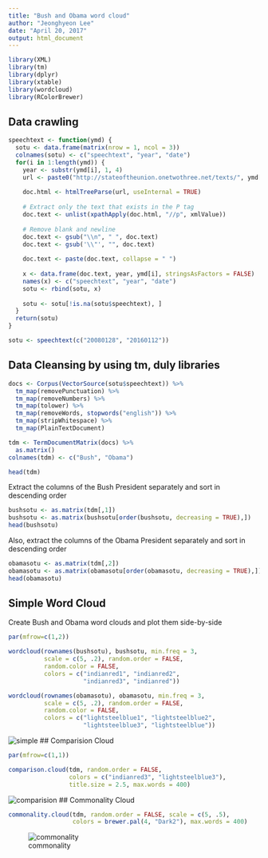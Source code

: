 ```yaml
---
title: "Bush and Obama word cloud"
author: "Jeonghyeon Lee"
date: "April 20, 2017"
output: html_document
---
```


```r
library(XML)
library(tm)
library(dplyr)
library(xtable)
library(wordcloud)
library(RColorBrewer)
```

## Data crawling

```r
speechtext <- function(ymd) {
  sotu <- data.frame(matrix(nrow = 1, ncol = 3))
  colnames(sotu) <- c("speechtext", "year", "date")
  for(i in 1:length(ymd)) {
    year <- substr(ymd[i], 1, 4)
    url <- paste0("http://stateoftheunion.onetwothree.net/texts/", ymd[i], ".html")
    
    doc.html <- htmlTreeParse(url, useInternal = TRUE)
    
    # Extract only the text that exists in the P tag
    doc.text <- unlist(xpathApply(doc.html, "//p", xmlValue))
    
    # Remove blank and newline
    doc.text <- gsub("\\n", " ", doc.text)
    doc.text <- gsub('\\"', "", doc.text)
    
    doc.text <- paste(doc.text, collapse = " ")
    
    x <- data.frame(doc.text, year, ymd[i], stringsAsFactors = FALSE)
    names(x) <- c("speechtext", "year", "date")
    sotu <- rbind(sotu, x)
    
    sotu <- sotu[!is.na(sotu$speechtext), ]
  }
  return(sotu)
}

sotu <- speechtext(c("20080128", "20160112"))
```

## Data Cleansing by using tm, duly libraries

```r
docs <- Corpus(VectorSource(sotu$speechtext)) %>%
  tm_map(removePunctuation) %>%
  tm_map(removeNumbers) %>%
  tm_map(tolower) %>%
  tm_map(removeWords, stopwords("english")) %>%
  tm_map(stripWhitespace) %>%
  tm_map(PlainTextDocument)

tdm <- TermDocumentMatrix(docs) %>%
  as.matrix()
colnames(tdm) <- c("Bush", "Obama")

head(tdm)
```

Extract the columns of the Bush President separately and sort in descending order

```r
bushsotu <- as.matrix(tdm[,1])
bushsotu <- as.matrix(bushsotu[order(bushsotu, decreasing = TRUE),])
head(bushsotu)
```

Also, extract the columns of the Obama President separately and sort in descending order

```r
obamasotu <- as.matrix(tdm[,2])
obamasotu <- as.matrix(obamasotu[order(obamasotu, decreasing = TRUE),])
head(obamasotu)
```

## Simple Word Cloud
Create Bush and Obama word clouds and plot them side-by-side

```r
par(mfrow=c(1,2))

wordcloud(rownames(bushsotu), bushsotu, min.freq = 3, 
          scale = c(5, .2), random.order = FALSE, 
          random.color = FALSE, 
          colors = c("indianred1", "indianred2", 
                     "indianred3", "indianred"))

wordcloud(rownames(obamasotu), obamasotu, min.freq = 3, 
          scale = c(5, .2), random.order = FALSE, 
          random.color = FALSE, 
          colors = c("lightsteelblue1", "lightsteelblue2", 
                     "lightsteelblue3", "lightsteelblue"))
```
![simple](https://github.com/jhlee1108/2017-cnu-data-science-class/blob/master/hw06/images/simple.png)
## Comparision Cloud

```r
par(mfrow=c(1,1))

comparison.cloud(tdm, random.order = FALSE, 
                 colors = c("indianred3", "lightsteelblue3"), 
                 title.size = 2.5, max.words = 400)
```
![comparision](https://github.com/jhlee1108/2017-cnu-data-science-class/blob/master/hw06/images/comparision.png)
## Commonality Cloud

```r
commonality.cloud(tdm, random.order = FALSE, scale = c(5, .5), 
                  colors = brewer.pal(4, "Dark2"), max.words = 400)
```
![commonality](https://github.com/jhlee1108/2017-cnu-data-science-class/blob/master/hw06/images/commonality.png)
